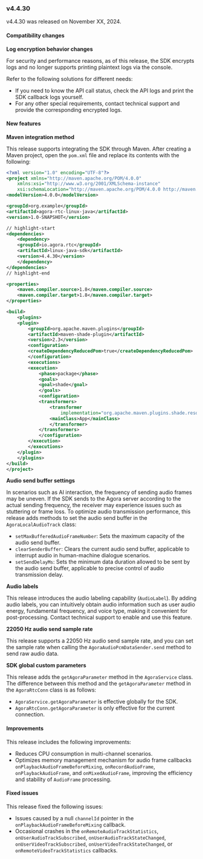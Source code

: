 
<PlatformWrapper platform="linux-java">

### v4.4.30

v4.4.30 was released on November XX, 2024.

#### Compatibility changes

**Log encryption behavior changes**

For security and performance reasons, as of this release, the SDK encrypts logs and no longer supports printing plaintext logs via the console.

Refer to the following solutions for different needs:

- If you need to know the API call status, check the API logs and print the SDK callback logs yourself.
- For any other special requirements, contact technical support and provide the corresponding encrypted logs.

#### New features

**Maven integration method**

This release supports integrating the SDK through Maven. After creating a Maven project, open the `pom.xml` file and replace its contents with the following:

```xml
<?xml version="1.0" encoding="UTF-8"?>
<project xmlns="http://maven.apache.org/POM/4.0.0"
    xmlns:xsi="http://www.w3.org/2001/XMLSchema-instance"
    xsi:schemaLocation="http://maven.apache.org/POM/4.0.0 http://maven.apache.org/xsd/maven-4.0.0.xsd">
<modelVersion>4.0.0</modelVersion>

<groupId>org.example</groupId>
<artifactId>agora-rtc-linux-java</artifactId>
<version>1.0-SNAPSHOT</version>

// highlight-start
<dependencies>
    <dependency>
    <groupId>io.agora.rtc</groupId>
    <artifactId>linux-java-sdk</artifactId>
    <version>4.4.30</version>
    </dependency>
</dependencies>
// highlight-end

<properties>
    <maven.compiler.source>1.8</maven.compiler.source>
    <maven.compiler.target>1.8</maven.compiler.target>
</properties>

<build>
    <plugins>
    <plugin>
        <groupId>org.apache.maven.plugins</groupId>
        <artifactId>maven-shade-plugin</artifactId>
        <version>2.3</version>
        <configuration>
        <createDependencyReducedPom>true</createDependencyReducedPom>
        </configuration>
        <executions>
        <execution>
            <phase>package</phase>
            <goals>
            <goal>shade</goal>
            </goals>
            <configuration>
            <transformers>
                <transformer
                    implementation="org.apache.maven.plugins.shade.resource.ManifestResourceTransformer">
                <mainClass>App</mainClass>
                </transformer>
            </transformers>
            </configuration>
        </execution>
        </executions>
    </plugin>
    </plugins>
</build>
</project>
```

**Audio send buffer settings**

In scenarios such as AI interaction, the frequency of sending audio frames may be uneven. If the SDK sends to the Agora server according to the actual sending frequency, the receiver may experience issues such as stuttering or frame loss. To optimize audio transmission performance, this release adds methods to set the audio send buffer in the `AgoraLocalAudioTrack` class:

- `setMaxBufferedAudioFrameNumber`: Sets the maximum capacity of the audio send buffer.
- `clearSenderBuffer`: Clears the current audio send buffer, applicable to interrupt audio in human-machine dialogue scenarios.
- `setSendDelayMs`: Sets the minimum data duration allowed to be sent by the audio send buffer, applicable to precise control of audio transmission delay.

**Audio labels**

This release introduces the audio labeling capability (`AudioLabel`). By adding audio labels, you can intuitively obtain audio information such as user audio energy, fundamental frequency, and voice type, making it convenient for post-processing. Contact technical support to enable and use this feature.

**22050 Hz audio send sample rate**

This release supports a 22050 Hz audio send sample rate, and you can set the sample rate when calling the `AgoraAudioPcmDataSender.send` method to send raw audio data.

**SDK global custom parameters**

This release adds the `getAgoraParameter` method in the `AgoraService` class. The difference between this method and the `getAgoraParameter` method in the `AgoraRtcConn` class is as follows:

- `AgoraService.getAgoraParameter` is effective globally for the SDK.
- `AgoraRtcConn.getAgoraParameter` is only effective for the current connection.

#### Improvements

This release includes the following improvements:

- Reduces CPU consumption in multi-channel scenarios.
- Optimizes memory management mechanism for audio frame callbacks `onPlaybackAudioFrameBeforeMixing`, `onRecordAudioFrame`, `onPlaybackAudioFrame`, and `onMixedAudioFrame`, improving the efficiency and stability of `AudioFrame` processing.

#### Fixed issues

This release fixed the following issues:

- Issues caused by a null `channelId` pointer in the `onPlaybackAudioFrameBeforeMixing` callback.
- Occasional crashes in the `onRemoteAudioTrackStatistics`, `onUserAudioTrackSubscribed`, `onUserAudioTrackStateChanged`, `onUserVideoTrackSubscribed`, `onUserVideoTrackStateChanged`, or `onRemoteVideoTrackStatistics` callbacks.

</PlatformWrapper>
